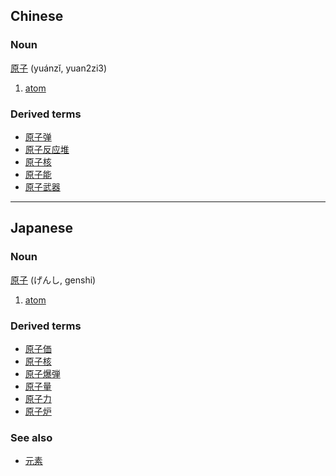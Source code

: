{{wikipedia}}
== Chinese ==
===Noun===
[[原]][[子]] (yuánzǐ, yuan2zi3)

#[[atom]]

===Derived terms===
*[[原子弹]]
*[[原子反应堆]]
*[[原子核]]
*[[原子能]]
*[[原子武器]]

----

== Japanese ==
===Noun===
[[原]][[子]] (げんし, genshi)

#[[atom]]

===Derived terms===
*[[原子価]]
*[[原子核]]
*[[原子爆弾]]
*[[原子量]]
*[[原子力]]
*[[原子炉]]

===See also===
*[[元素]]